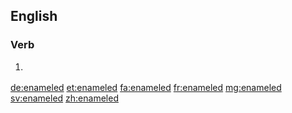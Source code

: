 ==English==

===Verb===
{{head|en|verb form}}

# {{lb|en|US}} {{en-past of|enamel}}

[[de:enameled]]
[[et:enameled]]
[[fa:enameled]]
[[fr:enameled]]
[[mg:enameled]]
[[sv:enameled]]
[[zh:enameled]]